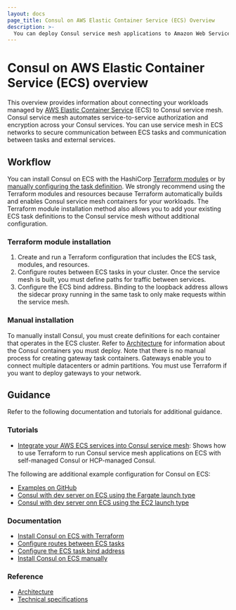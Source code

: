 ```yaml
---
layout: docs
page_title: Consul on AWS Elastic Container Service (ECS) Overview
description: >-
  You can deploy Consul service mesh applications to Amazon Web Services ECS using by running each task with an application container, a client agent, and an Envoy proxy. Learn how Consul service mesh works on ECS and find getting started tutorials for several scenarios.
---
```


# Consul on AWS Elastic Container Service (ECS) overview
This overview provides information about connecting your workloads managed by [AWS Elastic Container Service](https://aws.amazon.com/ecs/) (ECS) to Consul service mesh. Consul service mesh automates service-to-service authorization and encryption across your Consul services. You can use service mesh in ECS networks to secure communication between ECS tasks and communication between tasks and external services.


## Workflow 

You can install Consul on ECS with the HashiCorp [Terraform modules](/consul/docs/ecs/terraform/install) or by [manually configuring the task definition](/consul/docs/ecs/manual/install). We strongly recommend using the Terraform modules and resources because Terraform automatically builds and enables Consul service mesh containers for your workloads. The Terraform module installation method also allows you to add your existing ECS task definitions to the Consul service mesh without additional configuration. 

### Terraform module installation 

1. Create and run a Terraform configuration that includes the ECS task, modules, and resources. 
1. Configure routes between ECS tasks in your cluster. Once the service mesh is built, you must define paths for traffic between services.
1. Configure the ECS bind address. Binding to the loopback address allows the sidecar proxy running in the same task to only make requests within the service mesh.


### Manual installation

To manually install Consul, you must create definitions for each container that operates in the ECS cluster. Refer to [Architecture](/consul/docs/ecs/reference/architecture) for information about the Consul containers you must deploy. Note that there is no manual process for creating gateway task containers. Gateways enable you to connect multiple datacenters or admin partitions. You must use Terraform if you want to deploy gateways to your network.

## Guidance

Refer to the following documentation and tutorials for additional guidance.

### Tutorials

- [Integrate your AWS ECS services into Consul service mesh](/consul/tutorials/cloud-integrations/consul-ecs): Shows how to use Terraform to run Consul service mesh applications on ECS with self-managed Consul or HCP-managed Consul.

The following are additional example configuration for Consul on ECS:

- [Examples on GitHub](https://github.com/hashicorp/terraform-aws-consul-ecs/tree/main/examples)
- [Consul with dev server on ECS using the Fargate launch type](https://registry.terraform.io/modules/hashicorp/consul-ecs/aws/latest/examples/dev-server-fargate) 
- [Consul with dev server onn ECS using the EC2 launch type](https://registry.terraform.io/modules/hashicorp/consul-ecs/aws/latest/examples/dev-server-ec2)

### Documentation
 
- [Install Consul on ECS with Terraform](/consul/docs/ecs/terraform/install)
- [Configure routes between ECS tasks](/consul/docs/ecs/configure-ecs-task-routes)
- [Configure the ECS task bind address](/consul/docs/ecs/configure-ecs-task-bind-address)
- [Install Consul on ECS manually](/consul/docs/ecs/manual/install)

### Reference

- [Architecture](/consul/docs/ecs/reference/architecture)
- [Technical specifications](/consul/docs/ecs/reference/tech-specs)